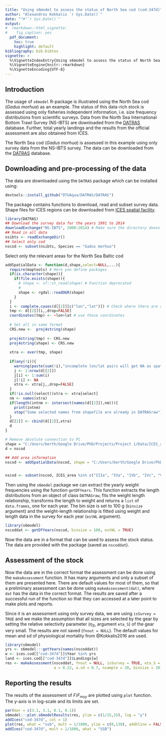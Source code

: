 ```yaml
---
title: "Using s6model to assess the status of North Sea cod (cod-347d)"
author: "Alexandros Kokkalis `r Sys.Date()`"
date: ""#"`r Sys.Date()`"
output: 
#  rmarkdown::html_vignette:
#    fig_caption: yes
  pdf_document:
    toc: true
    highlight: default
bibliography: bib.bibtex
vignette: >
  %\VignetteIndexEntry{Using s6model to assess the status of North Sea cod (cod-347d)}
  %\VignetteEngine{knitr::rmarkdown}
  %\VignetteEncoding{UTF-8}
---
```


## Introduction
The usage of `s6model` R-package is illustrated using the North Sea cod (_Gadus morhua_) as an example. The status of this data-rich stock is assessed using only fisheries independent information, i.e. size frequency distributions from scientific surveys. Data from the North Sea International Bottom Trawl Survey (NS-IBTS) are downloaded from the [DATRAS](http://datras.ices.dk) database. Further, total yearly landings and the results from the official assessment are also obtained from ICES.

The North Sea cod (_Gadus morhua_) is assessed in this example using only survey data from the NS-IBTS survey. The data can be downloaded from the [DATRAS](http://datras.ices.dk) database. 

## Downloading and pre-processing of the data

The data are downloaded using the `DATRAS` package which can be installed using:
```r
devtools::install_github("DTUAqua/DATRAS/DATRAS")
```

The package contains functions to download, read and subset survey data. Shape files for ICES regions can be downloaded from [ICES spatial facility](http://geo.ices.dk/).

```r
library(DATRAS)
## Download the survey data for the years 1991 to 2014
downloadExchange("NS-IBTS", 2000:2014) # Make sure the directory doesn't have other DATRAS files, else an error occurs
## Read in all data
nsibts <- readExchangeDir()
## Select only cod
nscod <- subset(nsibts, Species == "Gadus morhua")

```

Select only the relevant areas for the North Sea Baltic cod
```r
addSpatialData <- function(d,shape,select=NULL,...){
  require(maptools) # Here you define packages
  if(is.character(shape)){
    if(file.exists(shape)){
      # shape <- sf::st_read(shape) # Function deprecated
      # 
      shape <- rgdal::readOGR(shape)
    }
  }
  i <- complete.cases(d[[2]][c("lon","lat")]) # Check where there are complete lon and lat cases
  tmp <- d[[2]][i,,drop=FALSE]
  coordinates(tmp) <- ~lon+lat # use those coordinates 
 
  # Set all in same format
  CRS.new <-  proj4string(shape) 
  
  proj4string(tmp) <- CRS.new 
  proj4string(shape) <- CRS.new
  
  xtra <- over(tmp, shape)
  
  if(any(!i)){
    warning(paste(sum(!i),"incomplete lon/lat pairs will get NA as spatial data."))
    j <- 1:nrow(d[[2]])
    j[i] <- 1:sum(i)
    j[!i] <- NA
    xtra <- xtra[j,,drop=FALSE]
  }  
  if(!is.null(select))xtra <- xtra[select]
  nm <- names(xtra)
  if(length(intnm <- intersect(names(d[[2]]),nm))){
    print(intnm)
    stop("Some selected names from shapefile are already in DATRASraw")
  }
  d[[2]] <- cbind(d[[2]],xtra)
  d
}

# Remove absolute connection to PC
shape = "C:/Users/berth/Google Drive/PhD/Projects/Project 1/Data/ICES_areas/ICES_Areas_20160601_cut_dense_3857.shp"
d = nscod

## Add area information
nscod <- addSpatialData(nscod, shape = "C:/Users/berth/Google Drive/PhD/Projects/Project 1/Data/ICES_areas/ICES_Areas_20160601_cut_dense_3857.shp", select = NULL) # addSpatialData needs to be updated.


nscod <- subset(nscod, ICES_area %in% c("IIIa", "IVa", "IVb", "IVc", "VIId"))
```

Then using the `s6model` package we can extract the yearly weight frequencies using the function `getDFYears`. This function extracts the length distributions from an object of class `DATRASraw`, fits the weight length relationship, transforms the length to weight and returns a `list` of `data.frames`, one for each year. The bin size is set to 100 g (`binsize` argument) and the weight-length relationship is fitted using weight and length data in the survey for each year (`estWL` argument).
```r
library(s6model)
nscoddat <- getDfYears(nscod, binsize = 100, estWL = TRUE)
```

Now the data are in a format that can be used to assess the stock status. The data are provided with the package (saved as `nscoddat`).

## Assessment of the stock

Now the data are in the correct format the assessment can be done using the `makeAssessment` function. It has many arguments and only a subset of them are presented here. There are default values for most of them, so that a preliminary assessment can be done using `makeAssessment(dat)`, where `dat` has the data in the correct format. The results are saved after a successful run of the function so that they can accessed at a later point to make plots and reports.

Since it is an assessment using only survey data, we are using `isSurvey = TRUE` and we make the assumption that all sizes are selected by the gear by setting the relative selectivity parameter ($\eta_S$, argument `eta_S`) of the gear very small. The results are not saved (`fnout = NULL`). The default values for mean and sd of physiological mortality from @Kokkalis2016 are used.
```r
library(s6model)
yrs <- s6model:::getYears(names(nscoddat))
w <- ices.cod[["cod-347d"]]$Year %in% yrs
land <- ices.cod[["cod-347d"]]$Landings[w]
res <- makeAssessment(nscoddat, fnout = NULL, isSurvey = TRUE, eta_S = 1e-3, yield = land, u = 10,
                      a = 0.22, a.sd = 0.7, nsample = 20, binsize = 10)
```


## Reporting the results

The results of the assessment of $F/F_{msy}$ are plotted using `plot` function. The y-axis is in log-scale and its limits are set.
```r
par(mar = c(3.1, 3.1, 0.1, 0.1))
s6model:::plot.s6modelResults(res, ylim = c(1/15,15), log = "y")
addIces("cod-347d", col = 1)
plot(res, what = "ssb", mult = 1/1000, ylim = c(0,130), addhline = FALSE)
addIces("cod-347d", mult = 1/1000, what = "SSB")
```


